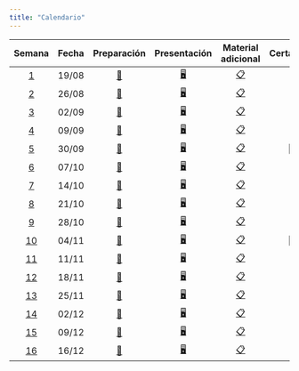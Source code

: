 ```yaml
---
title: "Calendario"
---
```


|          Semana          | Fecha |              Preparación               |              Presentación               |              Material adicional               | Certamen | Trabajo Final |
|:---------:|:---------:|:---------:|:---------:|:---------:|:---------:|:---------:|
|  [1](/pages/week1.html)  | 19/08 | [📖](../pages/week1.html#preparación)  | [🖥️](../pages/week1.html#presentación)  | [📋](../pages/week1.html#material-adicional)  |          |               |
|  [2](/pages/week2.html)  | 26/08 | [📖](../pages/week2.html#preparación)  | [🖥️](../pages/week2.html#presentación)  | [📋](../pages/week2.html#material-adicional)  |          |               |
|  [3](/pages/week3.html)  | 02/09 | [📖](../pages/week3.html#preparación)  | [🖥️](../pages/week3.html#presentación)  | [📋](../pages/week3.html#material-adicional)  |          |               |
|  [4](/pages/week4.html)  | 09/09 | [📖](../pages/week4.html#preparación)  | [🖥️](../pages/week4.html#presentación)  | [📋](../pages/week4.html#material-adicional)  |          |               |
|  [5](/pages/week5.html)  | 30/09 | [📖](../pages/week5.html#preparación)  |  [🖥️](../pages/week5.html#presentación)  | [📋](../pages/week5.html#material-adicional)  |    📝    |               |
|  [6](/pages/week6.html)  | 07/10 | [📖](../pages/week6.html#preparación)  | [🖥️](../pages/week6.html#presentación)  | [📋](../pages/week6.html#material-adicional)  |          |               |
|  [7](/pages/week7.html)  | 14/10 | [📖](../pages/week7.html#preparación)  | [🖥️](../pages/week7.html#presentación)  | [📋](../pages/week7.html#material-adicional)  |          |               |
|  [8](/pages/week8.html)  | 21/10 | [📖](../pages/week8.html#preparación)  | [🖥️](../pages/week8.html#presentación)  | [📋](../pages/week9.html#material-adicional)  |          |               |
|  [9](/pages/week9.html)  | 28/10 | [📖](../pages/week9.html#preparación)  | [🖥️](../pages/week9.html#presentación) | [📋](../pages/week9.html#material-adicional)  |          |               |
| [10](/pages/week10.html) | 04/11 | [📖](../pages/week10.html#preparación) | [🖥️](../pages/week10.html#presentación) | [📋](../pages/week10.html#material-adicional) |    📝    |      📔       |
| [11](/pages/week11.html) | 11/11 | [📖](../pages/week11.html#preparación) | [🖥️](../pages/week11.html#presentación) | [📋](../pages/week11.html#material-adicional) |          |               |
| [12](/pages/week12.html) | 18/11 | [📖](../pages/week12.html#preparación) | [🖥️](../pages/week12.html#presentación) | [📋](../pages/week12.html#material-adicional) |          |               |
| [13](/pages/week13.html) | 25/11 | [📖](../pages/week13.html#preparación) | [🖥️](../pages/week13.html#presentación) | [📋](../pages/week13.html#material-adicional) |          |      📔       |
| [14](/pages/week14.html) | 02/12 | [📖](../pages/week14.html#preparación) | [🖥️](../pages/week14.html#presentación) | [📋](../pages/week14.html#material-adicional) |          |               |
| [15](/pages/week15.html) | 09/12 | [📖](../pages/week15.html#preparación) | [🖥️](../pages/week15.html#presentación) | [📋](../pages/week15.html#material-adicional) |          |               |
| [16](/pages/week16.html) | 16/12 | [📖](../pages/week16.html#preparación) | [🖥️](../pages/week16.html#presentación) | [📋](../pages/week16.html#material-adicional) |          |      📔       |
